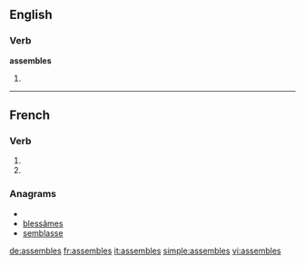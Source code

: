 {{also|assemblés}}
==English==

===Verb===
'''assembles'''

# {{third-person singular of|[[assemble]]}}

----

==French==

===Verb===
{{fr-verb-form}}

# {{conjugation of|assembler||2|s|pres|ind|lang=fr}}
# {{conjugation of|assembler||2|s|pres|sub|lang=fr}}

===Anagrams===
* {{alphagram|abeelmsss}}
* [[blessâmes#French|blessâmes]]
* [[semblasse#French|semblasse]]


[[de:assembles]]
[[fr:assembles]]
[[it:assembles]]
[[simple:assembles]]
[[vi:assembles]]